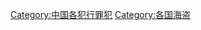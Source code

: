 {{Commons category|Chinese pirates}}
[[Category:中国各犯行罪犯|Category:中国各犯行罪犯]]
[[Category:各国海盗|Category:各国海盗]]